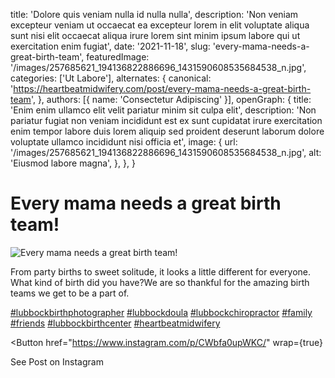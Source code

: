   title: 'Dolore quis veniam nulla id nulla nulla',
  description: 'Non veniam excepteur veniam ut occaecat ea excepteur lorem in elit voluptate aliqua sunt nisi elit occaecat aliqua irure lorem sint minim ipsum labore qui ut exercitation enim fugiat',
  date: '2021-11-18',
  slug: 'every-mama-needs-a-great-birth-team',
  featuredImage: '/images/257685621_194136822886696_1431590608535684538_n.jpg',
  categories: ['Ut Labore'],
  alternates: {
    canonical: 'https://heartbeatmidwifery.com/post/every-mama-needs-a-great-birth-team',
  },
  authors: [{ name: 'Consectetur Adipiscing' }],
  openGraph: {
    title: 'Enim enim ullamco elit velit pariatur minim sit culpa elit',
    description: 'Non pariatur fugiat non veniam incididunt est ex sunt cupidatat irure exercitation enim tempor labore duis lorem aliquip sed proident deserunt laborum dolore voluptate ullamco incididunt nisi officia et',
    image: {
      url: '/images/257685621_194136822886696_1431590608535684538_n.jpg',
      alt: 'Eiusmod labore magna',
    },
  },
}


# Every mama needs a great birth team!

<Image
  src="/images/257685621_194136822886696_1431590608535684538_n.jpg"
  size="large"
  wrap={true}
  alt="Every mama needs a great birth team!"
/>

From party births to sweet solitude, it looks a little different for everyone. What kind of birth did you have?We are so thankful for the amazing birth teams we get to be a part of.

[#lubbockbirthphotographer](https://www.instagram.com/explore/tags/lubbockbirthphotographer/) [#lubbockdoula](https://www.instagram.com/explore/tags/lubbockdoula/) [#lubbockchiropractor](https://www.instagram.com/explore/tags/lubbockchiropractor/) [#family](https://www.instagram.com/explore/tags/family/) [#friends](https://www.instagram.com/explore/tags/friends/) [#lubbockbirthcenter](https://www.instagram.com/explore/tags/lubbockbirthcenter/) [#heartbeatmidwifery](https://www.instagram.com/explore/tags/heartbeatmidwifery/)

<Button
  href="https://www.instagram.com/p/CWbfa0upWKC/"
  wrap={true}
>
  See Post on Instagram
</Button>
